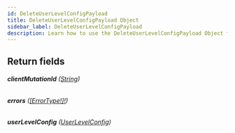 ```yaml
---
id: DeleteUserLevelConfigPayload
title: DeleteUserLevelConfigPayload Object
sidebar_label: DeleteUserLevelConfigPayload
description: Learn how to use the DeleteUserLevelConfigPayload Object for Builder's API.
---
```


## Return fields

###### <b>clientMutationId</b> ([String](/self-managed/composer/builder/api/schema/scalar/String.mdx))

###### <b>errors</b> ([[ErrorType!]!](/self-managed/composer/builder/api/schema/object/ErrorType.mdx))

###### <b>userLevelConfig</b> ([UserLevelConfig](/self-managed/composer/builder/api/schema/object/UserLevelConfig.mdx))
